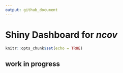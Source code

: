```yaml
---
output: github_document
---
```


# Shiny Dashboard for _ncov_

```r
knitr::opts_chunk$set(echo = TRUE)
```

## work in progress
